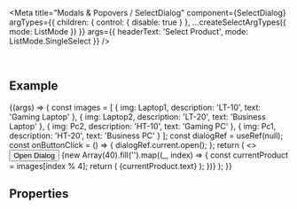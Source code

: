 
<Meta
  title="Modals & Popovers / SelectDialog"
  component={SelectDialog}
  argTypes={{
    children: { control: { disable: true } },
    ...createSelectArgTypes({ mode: ListMode })
  }}
  args={{ headerText: 'Select Product', mode: ListMode.SingleSelect }}
/>

<DocsHeader />

<br />

## Example

<Canvas>
  <Story name="Default">
    {(args) => {
      const images = [
        { img: Laptop1, description: 'LT-10', text: 'Gaming Laptop' },
        { img: Laptop2, description: 'LT-20', text: 'Business Laptop' },
        { img: Pc2, description: 'HT-10', text: 'Gaming PC' },
        { img: Pc1, description: 'HT-20', text: 'Business PC' }
      ];
      const dialogRef = useRef(null);
      const onButtonClick = () => {
        dialogRef.current.open();
      };
      return (
        <>
          <Button onClick={onButtonClick}>Open Dialog</Button>
          <SelectDialog {...args} ref={dialogRef}>
            {new Array(40).fill('').map((_, index) => {
              const currentProduct = images[index % 4];
              return (
                <StandardListItem
                  image={currentProduct.img}
                  description={`${currentProduct.description}${index}`}
                  key={`${currentProduct.text}${index}`}
                >
                  {currentProduct.text}
                </StandardListItem>
              );
            })}
          </SelectDialog>
        </>
      );
    }}
  </Story>
</Canvas>

## Properties

<ArgsTable story="." />
